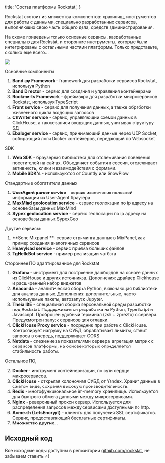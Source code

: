 
  title: 'Состав платформы Rockstat',
}

Rockstat состоит из множества компонентов: хранилищ, инструментов для работы с данными, специально разработанных сервисов, выполняющих свою часть общего дела, средств администрирования.

На схеме приведены только основные сервисы, разработанные специально для Rockstat, и сторонние инструменты, которые были интегрированы с остальными частями платформы. Только представьте, сколько еще всего...

<Expand>
  <img src="/static/images/docs/schemas/services-table.svg"/>
</Expand>


Основные компоненты

1. **Band-py Framework** - framework для разработки сервисов Rockstat, используя Python
2. **Band Director** - сервис для создания и управления контейнерами
3. **Rockme-ts Framework** - фреймворк для разработки микросервисов Rockstat, используя TypeScript
4. **Front service** - сервис для получения данных, а также обработки жизненного цикла входящих запросов
5. **ChWriter service** - сервис, управляющий схемой данных в ClickHouse, а также записи входящих данных, учитывая структуру БД
6. **Ebaloger service** - сервис, принимающий данные через UDP Socket, собирающий логи Docker контейнеров, передающий по Websocket

SDK

1. **Web SDK**  - браузерная библиотека для отслеживания поведения посетителей на сайтах. Объединяет события в сессии, отслеживает активность, клики и взаимодействия с формами.
1. **Mobile SDK's**  - используются от Countly или SnowPlow

Стандартные обогатители данных

1. **UserAgent parser service** - сервис извлечения полезной информации из User-Agent браузера
2. **MaxMind geolocation service** - сервис геолокации по ip адресу на основе базы данных MaxMind
3. **Sypex geolocation service** - сервис геолокации по ip адресу на основе базы данных SypexGeo

Другие сервисы:

1. **Send Mixpanel **- сервис стриминга данных в MixPanel, как пример создания аналогичных сервисов
2. **Heavyload service** - сервис приема больших файлов
3. **TgHelloBot service** - пример реализации чатбота

Стороннее ПО адаптированное для Rockstat

1. **Grafana** - инструмент для построение дашбордов на основе данных из ClickHouse и других источников. Дополнения: драйвер Сlickhouse  и расширенный набор виджетов
2. **Anaconda** - аналитическая сборка Python, включающая библиотеки для анализа данных. Дополнения: дополнительные, часто используемые пакеты, автозапуск Jupyter.
3. **Theia IDE** - специальная сборка персональной среды разработки под Rockstat. Поддерживается разработка на Python, TypeScript и Javascript. Проброшен удобный терминал (zsh + zprezto) с сервера. Предусмотрен запуск сервисов для отладки.
4. **ClickHouse Proxy service** - посредник при работе с ClickHouse. Контролирует нагрузку на СУБД, обрабатывает лимиты, ставит запросы в очередь, поддерживает CORS
5. **Netdata** - слежение за показателями сервера, агрегация метрик с сервисов платформы, на основе которых определяется стабильность работы.

Остальное ПО,


2. **Docker** - инструмент контейнеризации, по сути сердце микросервисов.
4. **ClickHouse** - открытая колоночная СУБД от Yandex. Хранит данные в сжатом виде, сохраняя высокую производительность.
5. **Redis** - многофункциональное im-memory хранилище. Используется для быстрого обмена данными между микросервисами.
6. **Nginx** - реверсивный прокси сервер. Используется для распределения запросов между сервисами доступными по http.
7. **Acme.sh (LetsEncrypt)** - клиенты для получения SSL сертификатов. Сервис, предоставляющий бесплатные сертификаты.
8. **Множество других...**

## Исходный код

<Tip>
  Все исходные коды доступны в репозитории <a href="https://github.com/rockstat" target="_blank">github.com/rockstat</a>, не забываем ставить ⭐!
</Tip>

